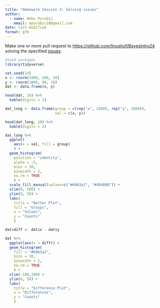 ```yaml
---
title: "Homework Session 3: Solving issues"
author:
  - name: Meho Porobic
    email: mporobic10@gmail.com
date: last-modified
format: gfm
---
```


Make one or more pull request to <https://github.com/linushof/BayesIntro24> solving the specified [issues](https://github.com/linushof/BayesIntro24/issues).

```r
#load packages
library(tidyverse)
```

```r
set.seed(14)
x <- rnorm(1000, 100, 20)
y <- rnorm(1000, 90, 20)
dat <- data.frame(x, y)
```

```r
head(dat, 10) %>%
  kable(digits = 2)
```

```r
dat_long <- data.frame(group = c(rep("x", 1000), rep("y", 1000)), 
                       val = c(x, y))
```

```r
head(dat_long, 10) %>%
  kable(digits = 2)
```

```r
dat_long %>%
  ggplot(
    aes(x = val, fill = group)
    ) +
  geom_histogram(
    position = "identity",
    alpha = .5,
    bins = 30,
    binwidth = 2,
    na.rm = TRUE
    ) +
  scale_fill_manual(values=c("#69b3a2", "#404080")) +
  xlim(0, 200) +
  ylim(0, 50) +
  labs(
    title = "Better Plot",
    fill = "Groups",
    x = "Values",
    y = "Counts"
    )
```

```r
dat$diff <- dat$x - dat$y

dat %>%
  ggplot(aes(x = diff)) +
  geom_histogram(
    fill = "#69b3a2",
    bins = 30,
    binwidth = 2,
    na.rm = TRUE
    ) +
  xlim(-100,100) +
  ylim(0, 50) +
  labs(
    title = "Difference Plot",
    x = "Differences",
    y = "Counts"
    )
```

